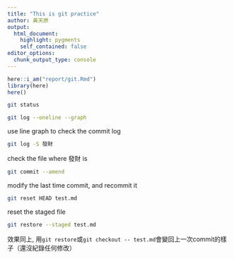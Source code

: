 ```yaml
---
title: "This is git practice"
author: 黃天原
output:
  html_document: 
    highlight: pygments
    self_contained: false
editor_options: 
  chunk_output_type: console
---
```


```r
here::i_am("report/git.Rmd")
library(here)
here()
```

```bash
git status
```

```bash
git log --oneline --graph
```

use line graph to check the commit log

```bash
git log -S 發財
```

check the file where 發財 is

``` .bash
git commit --amend 
```

modify the last time commit, and recommit it

``` .bash
git reset HEAD test.md
```

reset the staged file

``` .bash
git restore --staged test.md
```

效果同上, 用`git restore`或`git checkout -- test.md`會變回上一次commit的樣子（還沒紀錄任何修改）

